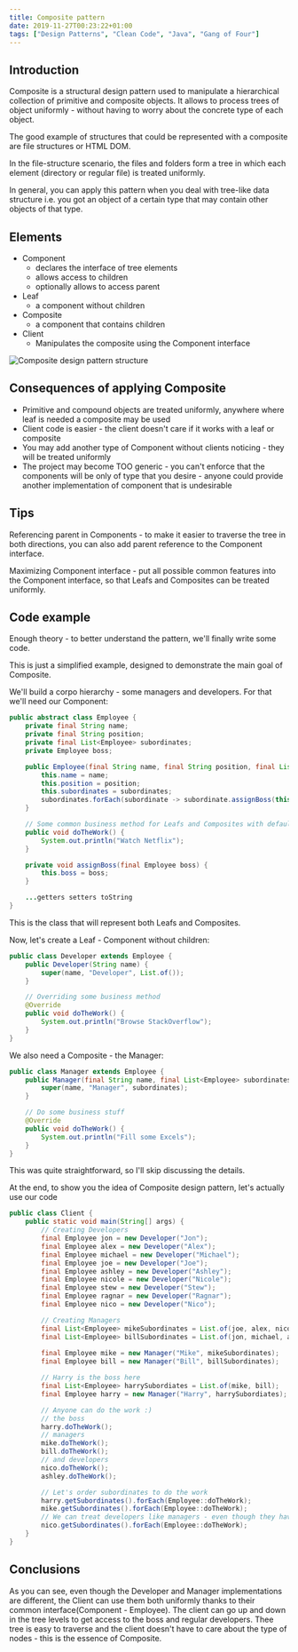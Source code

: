 ```yaml
---
title: Composite pattern
date: 2019-11-27T00:23:22+01:00
tags: ["Design Patterns", "Clean Code", "Java", "Gang of Four"]
---
```

## Introduction
Composite is a structural design pattern used to manipulate a hierarchical collection of primitive and composite objects. It allows to process trees of object uniformly - without having to worry about the concrete type of each object.

The good example of structures that could be represented with a composite are file structures or HTML DOM.

In the file-structure scenario, the files and folders form a tree in which each element (directory or regular file) is treated uniformly.

In general, you can apply this pattern when you deal with tree-like data structure i.e. you got an object of a certain type that may contain other objects of that type.

## Elements
- Component 
  - declares the interface of tree elements
  - allows access to children
  - optionally allows to access parent
- Leaf
  - a component without children
- Composite
  - a component that contains children
- Client
  - Manipulates the composite using the Component interface

<Image src="../assets/composite.png" alt="Composite design pattern structure" />

<br />

## Consequences of applying Composite
- Primitive and compound objects are treated uniformly, anywhere where leaf is needed a composite may be used
- Client code is easier - the client doesn't care if it works with a leaf or composite
- You may add another type of Component without clients noticing - they will be treated uniformly
- The project may become TOO generic - you can't enforce that the components will be only of type that you desire - anyone could provide another implementation of component that is undesirable

## Tips
Referencing parent in Components - to make it easier to traverse the tree in both directions, you can also add parent reference to the Component interface.


Maximizing Component interface - put all possible common features into the Component interface, so that Leafs and Composites can be treated uniformly.

## Code example
Enough theory - to better understand the pattern, we'll finally write some code. 

This is just a simplified example, designed to demonstrate the main goal of Composite.

We'll build a corpo hierarchy - some managers and developers. For that we'll need our Component:

```java
public abstract class Employee {
    private final String name;
    private final String position;
    private final List<Employee> subordinates;
    private Employee boss;

    public Employee(final String name, final String position, final List<Employee> subordinates) {
        this.name = name;
        this.position = position;
        this.subordinates = subordinates;
        subordinates.forEach(subordinate -> subordinate.assignBoss(this));
    }

    // Some common business method for Leafs and Composites with default implementation
    public void doTheWork() {
        System.out.println("Watch Netflix");
    }

    private void assignBoss(final Employee boss) {
        this.boss = boss;
    }

    ...getters setters toString
}

```
This is the class that will represent both Leafs and Composites.

Now, let's create a Leaf - Component without children:
```java
public class Developer extends Employee {
    public Developer(String name) {
        super(name, "Developer", List.of());
    }

    // Overriding some business method
    @Override
    public void doTheWork() {
        System.out.println("Browse StackOverflow");
    }
}
```

We also need a Composite - the Manager:
```java
public class Manager extends Employee {
    public Manager(final String name, final List<Employee> subordinates) {
        super(name, "Manager", subordinates);
    }

    // Do some business stuff
    @Override
    public void doTheWork() {
        System.out.println("Fill some Excels");
    }
}
```
This was quite straightforward, so I'll skip discussing the details.

At the end, to show you the idea of Composite design pattern, let's actually use our code
```java
public class Client {
    public static void main(String[] args) {
        // Creating Developers
        final Employee jon = new Developer("Jon");
        final Employee alex = new Developer("Alex");
        final Employee michael = new Developer("Michael");
        final Employee joe = new Developer("Joe");
        final Employee ashley = new Developer("Ashley");
        final Employee nicole = new Developer("Nicole");
        final Employee stew = new Developer("Stew");
        final Employee ragnar = new Developer("Ragnar");
        final Employee nico = new Developer("Nico");

        // Creating Managers
        final List<Employee> mikeSubordinates = List.of(joe, alex, nicole, stew);
        final List<Employee> billSubordinates = List.of(jon, michael, ashley, ragnar, nico);
        
        final Employee mike = new Manager("Mike", mikeSubordinates);
        final Employee bill = new Manager("Bill", billSubordinates);

        // Harry is the boss here
        final List<Employee> harrySubordiates = List.of(mike, bill);
        final Employee harry = new Manager("Harry", harrySubordiates);

        // Anyone can do the work :)
        // the boss
        harry.doTheWork();
        // managers
        mike.doTheWork();
        bill.doTheWork();
        // and developers
        nico.doTheWork();
        ashley.doTheWork();

        // Let's order subordinates to do the work
        harry.getSubordinates().forEach(Employee::doTheWork);
        mike.getSubordinates().forEach(Employee::doTheWork);
        // We can treat developers like managers - even though they have no subordinates
        nico.getSubordinates().forEach(Employee::doTheWork);
    }
}
```

## Conclusions
As you can see, even though the Developer and Manager implementations are different, the Client can use them both uniformly thanks to their common interface(Component - Employee).
The client can go up and down in the tree levels to get access to the boss and regular developers. 
Thee tree is easy to traverse and the client doesn't have to care about the type of nodes - this is the essence of Composite.